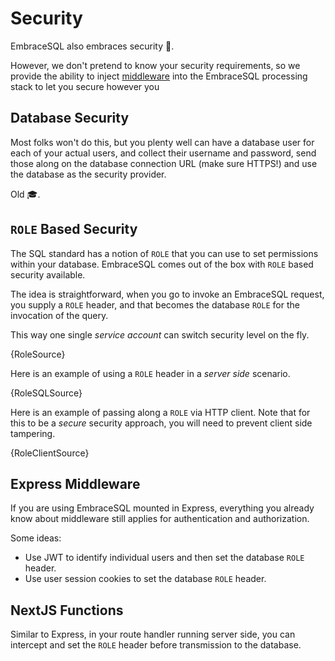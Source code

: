 
# Security

EmbraceSQL also embraces security 👮.

However, we don't pretend to know your security requirements, so we provide
the ability to inject [middleware](./middleware) into the EmbraceSQL processing stack to
let you secure however you 

## Database Security

Most folks won't do this, but you plenty well can have a database user for
each of your actual users, and collect their username and password, send those
along on the database connection URL (make sure HTTPS!) and use the database
as the security provider.

Old 🎓.

## `ROLE` Based Security 

The SQL standard has a notion of `ROLE` that you can use to set permissions
within your database. EmbraceSQL comes out of the box with `ROLE` based security
available.

The idea is straightforward, when you go to invoke an EmbraceSQL request, you
supply a `ROLE` header, and that becomes the database `ROLE` for the invocation
of the query. 

This way one single *service account* can switch security level on the fly.


<CodeBlock language="typescript" >
  {RoleSource}
</CodeBlock>

Here is an example of using a `ROLE` header in a *server side* scenario.

<CodeBlock language="typescript" >
  {RoleSQLSource}
</CodeBlock>

Here is an example of passing along a `ROLE` via HTTP client. Note that for
this to be a *secure* security approach, you will need to prevent client
side tampering.


<CodeBlock language="typescript" >
  {RoleClientSource}
</CodeBlock>


## Express Middleware

If you are using EmbraceSQL mounted in Express, everything you already know
about middleware still applies for authentication and authorization.

Some ideas:
* Use JWT to identify individual users and then set the database `ROLE` header.
* Use user session cookies to set the database `ROLE` header.

## NextJS Functions

Similar to Express, in your route handler running server side, 
you can intercept and set the `ROLE` header before transmission to the database.
